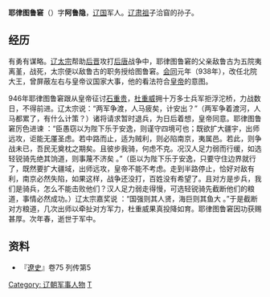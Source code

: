 '''耶律图鲁窘'''（{{bd|？||947年|}}）字'''阿鲁隐'''，[[辽国|辽国]]军人。[[辽肃祖|辽肃祖]]子洽窅的孙子。
== 经历 ==
有勇有谋略。[[辽太宗|辽太宗]]帮助[[后晋|后晋]]攻打[[后唐|后唐]]战争中，耶律图鲁窘的父亲敌鲁古为五院夷离堇，战死，太宗便以敌鲁古的职务授给图鲁窘。[[会同|会同]]元年（938年），改任北院大王，曾屏蔽左右与皇帝议国家大事，他的看法符合[[皇帝|皇帝]]的意图。

946年耶律图鲁窘跟从皇帝征讨[[石重贵|石重贵]]，[[杜重威|杜重威]]拥十万多士兵军拒浮沱桥，力战数日，不得前进。辽太宗说：“两军争渡，人马疲矣，计安出？”（两军争着渡河，人马都累了，有什么计策？）诸将请求暂时退兵，为日后着想，皇帝同意。耶律图鲁窘厉色进谏 ：“臣愚窃以为陛下乐于安逸，则谨守四境可也；既欲扩大疆宇，出师远攻，讵能无厪圣虑。若中路而止，适为贼利，则必陷南京，夷属邑。若此，则争战未已，吾民无奠枕之期矣。且彼步我骑，何虑不克。况汉人足力弱而行缓，如选轻锐骑先绝其饷道，则事蔑不济矣 。”（臣以为陛下乐于安逸，只要守住边界就行了，既然要扩大疆域，出师远攻，皇帝不能不考虑。走到半路停止，恰好对敌有利，南京必然失陷，如果这样，战争还没打，百姓没有希望了。且对方是步兵，我们是骑兵，怎么不能击败他们？汉人足力弱走得慢，可选轻锐骑先截断他们的粮道，事情必然成功。）辽太宗嘉奖说 ：“国强则其人贤，海巨则其鱼大 。”于是截断对方粮道，几次出师以牵扯对方军力，杜重威果真投降如育。耶律图鲁窘因功获赐甚厚。次年春，逝世于军中。
== 资料 ==
*『[[遼史|遼史]]』卷75 列传第5 
[[Category:_辽朝军事人物|Category: 辽朝军事人物]]
[[Category:耶律氏|T]]